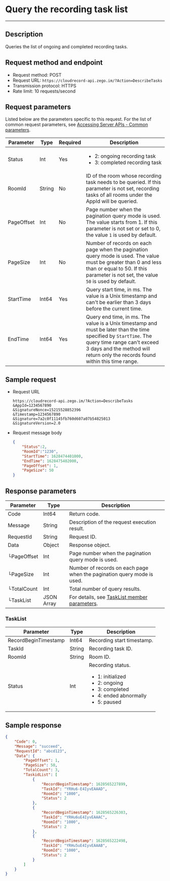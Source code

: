 # Query the recording task list

- - -

## Description

Queries the list of ongoing and completed recording tasks.

## Request method and endpoint

- Request method: POST
- Request URL: `https://cloudrecord-api.zego.im/?Action=DescribeTasks`
- Transmission protocol: HTTPS
- Rate limit: 10 requests/second

## Request parameters

Listed below are the parameters specific to this request. For the list of common request parameters, see [Accessing Server APIs - Common parameters](./Accessing%20Server%20APIs.mdx#common-parameters).

| Parameter | Type | Required | Description |
|-----------|------|----------|-------------|
| Status | Int | Yes | <ul><li>2: ongoing recording task</li><li>3: completed recording task</li></ul> |
| RoomId | String | No | ID of the room whose recording task needs to be queried. If this parameter is not set, recording tasks of all rooms under the AppId will be queried. |
| PageOffset | Int | No | Page number when the pagination query mode is used. The value starts from 1. If this parameter is not set or set to 0, the value <code>1</code> is used by default. |
| PageSize | Int | No | Number of records on each page when the pagination query mode is used. The value must be greater than 0 and less than or equal to 50. If this parameter is not set, the value <code>50</code> is used by default. |
| StartTime | Int64 | Yes | Query start time, in ms. The value is a Unix timestamp and can't be earlier than 3 days before the current time. |
| EndTime | Int64 | Yes | Query end time, in ms. The value is a Unix timestamp and must be later than the time specified by <code>StartTime</code>. The query time range can't exceed 3 days and the method will return only the records found within this time range. |



## Sample request

- Request URL  
    ```
    https://cloudrecord-api.zego.im/?Action=DescribeTasks
    &AppId=1234567890
    &SignatureNonce=15215528852396
    &Timestamp=1234567890
    &Signature=7a2c0f11145fb760d607a07b54825013
    &SignatureVersion=2.0
    ```
- Request message body  
    ```json
    {
        "Status":2,
        "RoomId":"1230",
        "StartTime": 1628474401000,
        "EndTime": 1628475402000,
        "PageOffset": 1,
        "PageSize": 50
    }
    ```

## Response parameters

| Parameter | Type | Description |
|-----------|------|-------------|
| Code | Int64 | Return code. |
| Message | String | Description of the request execution result. |
| RequestId | String | Request ID. |
| Data | Object | Response object. |
| └PageOffset | Int | Page number when the pagination query mode is used. |
| └PageSize | Int | Number of records on each page when the pagination query mode is used. |
| └TotalCount | Int | Total number of query results. |
| └TaskList | JSON Array | For details, see <a href="#tasklist">TaskList member parameters</a>. |

### TaskList

| Parameter | Type | Description |
|-----------|------|-------------|
| RecordBeginTimestamp | Int64 | Recording start timestamp. |
| TaskId | String | Recording task ID. |
| RoomId | String | Room ID. |
| Status | Int | Recording status.<ul><li>1: initialized</li><li>2: ongoing</li><li>3: completed</li><li>4: ended abnormally</li><li>5: paused</li></ul> |


## Sample response

```json
{
    "Code": 0,
    "Message": "succeed",
    "RequestId": "abcd123",
    "Data": {
        "PageOffset": 1,
        "PageSize": 50,
        "TotalCount": 3,
        "TaskidList": [
            {
                "RecordBeginTimestamp": 1628565227899,
                "TaskId": "YRHu6-E4IyvEAAAD",
                "RoomId": "1000",
                "Status": 2
            },
            {
                "RecordBeginTimestamp": 1628565226303,
                "TaskId": "YRHu6uE4IyvEAAAC",
                "RoomId": "1000",
                "Status": 2
            },
            {
                "RecordBeginTimestamp": 1628565222498,
                "TaskId": "YRHu5uE4IyvEAAAB",
                "RoomId": "1000",
                "Status": 2
            }
        ]
    }
}
```
